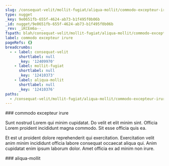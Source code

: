 ```yaml
---
slug: /consequat-velit/mollit-fugiat/aliqua-mollit/commodo-excepteur-irure
type: nugget
_key: 9e0651fb-655f-4624-ab73-b1f495f0b06b
_id: nugget/9e0651fb-655f-4624-ab73-b1f495f0b06b
_rev: _iKCEm6a--_
fspath: blah/consequat-velit/mollit-fugiat/aliqua-mollit/commodo-excepteur-irure.md
label: commodo excepteur irure
pageRefs: {}
breadcrumbs:
  - - label: consequat-velit
      shortlabel: null
      _key: '12409970'
    - label: mollit-fugiat
      shortlabel: null
      _key: '12410373'
    - label: aliqua-mollit
      shortlabel: null
      _key: '12410376'
paths:
  - /consequat-velit/mollit-fugiat/aliqua-mollit/commodo-excepteur-irure
---
```


<NuggetArea>
<Nugget slug="/consequat-velit/mollit-fugiat/aliqua-mollit/commodo-excepteur-irure" type="nugget" _key="9e0651fb-655f-4624-ab73-b1f495f0b06b" _id="nugget/9e0651fb-655f-4624-ab73-b1f495f0b06b" _rev="_iKCEm6a--_" fspath="blah/consequat-velit/mollit-fugiat/aliqua-mollit/commodo-excepteur-irure.md" label="commodo excepteur irure" paths="/consequat-velit/mollit-fugiat/aliqua-mollit/commodo-excepteur-irure">
<NuggetBody>
### commodo excepteur irure

Sunt nostrud Lorem qui minim cupidatat. Do velit et elit minim sint. Officia Lorem proident incididunt magna commodo. Sit esse officia quis ea.

Et est ut proident dolore reprehenderit qui exercitation. Exercitation velit anim minim incididunt officia labore consequat occaecat aliqua qui. Anim cupidatat enim ipsum laborum dolor. Amet officia ex ad minim non irure.

</NuggetBody>
<Breadcrumbs>
<Crumbs>
<Crumb _key="12409970" label="consequat-velit" /><Crumb _key="12410373" label="mollit-fugiat" /><Crumb _key="12410376" label="aliqua-mollit" />
</Crumbs>
</Breadcrumbs>
</Nugget>

<NuggetsInbound>
</NuggetsInbound>
<NuggetsOutbound>
</NuggetsOutbound>
</NuggetArea>
<PassagesInbound>
<Passage direction="inbound" type="passage" _key="12410376" _id="passage/12410376" _rev="_iKCEm6a---" label="aliqua-mollit" passage="aliqua-mollit" fspath="blah/consequat-velit/mollit-fugiat/aliqua-mollit" paths="/consequat-velit/mollit-fugiat/aliqua-mollit" slug="/consequat-velit/mollit-fugiat/aliqua-mollit">
<NuggetBody>
### aliqua-mollit

</NuggetBody>
<Breadcrumbs>
<Crumbs>
<Crumb _key="12409970" label="consequat-velit" /><Crumb _key="12410373" label="mollit-fugiat" />
</Crumbs>
</Breadcrumbs>
</Passage>

</PassagesInbound>
<PassagesOutbound>
</PassagesOutbound>